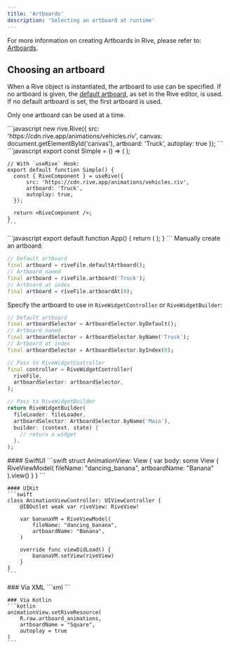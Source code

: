 ```yaml
---
title: 'Artboards'
description: 'Selecting an artboard at runtime'
---
```


For more information on creating Artboards in Rive, please refer to: [Artboards](/editor/fundamentals/artboards).

## Choosing an artboard

When a Rive object is instantiated, the artboard to use can be specified. If no artboard is given, the [default artboard](/editor/fundamentals/artboards#default-state-machine), as set in the Rive editor, is used. If no default artboard is set, the first artboard is used.

Only one artboard can be used at a time.

<Tabs>

  <Tab title="Web">
    ```javascript
    new rive.Rive({
        src: 'https://cdn.rive.app/animations/vehicles.riv',
        canvas: document.getElementById('canvas'),
        artboard: 'Truck',
        autoplay: true
    });
    ```
  </Tab>

  <Tab title="React">
    ```javascript
    export const Simple = () => (
      <Rive src="https://cdn.rive.app/animations/vehicles.riv" artboard="Truck" />
    );

    // With `useRive` Hook:
    export default function Simple() {
      const { RiveComponent } = useRive({
          src: 'https://cdn.rive.app/animations/vehicles.riv',
          artboard: 'Truck',
          autoplay: true,
      });

      return <RiveComponent />;
    }
    ```
  </Tab>

  <Tab title="React Native">
    ```javascript
    export default function App() {
      return (
        <View>
          <Rive resourceName="truck_v7" artboardName="Jeep" autoplay />
        </View>
      );
    }
    ```
  </Tab>

  <Tab title="Flutter">
  Manually create an artboard:

  ```dart
  // Default artboard
  final artboard = riveFile.defaultArtboard();
  // Artboard named
  final artboard = riveFile.artboard('Truck');
  // Artboard at index
  final artboard = riveFile.artboardAt(0);
  ```

  Specify the artboard to use in `RiveWidgetController` or `RiveWidgetBuilder`:

  ```dart
  // Default artboard
  final artboardSelector = ArtboardSelector.byDefault();
  // Artboard named
  final artboardSelector = ArtboardSelector.byName('Truck');
  // Artboard at index
  final artboardSelector = ArtboardSelector.byIndex(0);

  // Pass to RiveWidgetController
  final controller = RiveWidgetController(
    riveFile,
    artboardSelector: artboardSelector,
  );

  // Pass to RiveWidgetBuilder
  return RiveWidgetBuilder(
    fileLoader: fileLoader,
    artboardSelector: ArtboardSelector.byName('Main'),
    builder: (context, state) {
      // return a widget
    },
  );  
  ```
  </Tab>

  <Tab title="Apple">
    #### SwiftUI
    ```swift
    struct AnimationView: View {
        var body: some View {
            RiveViewModel(
                fileName: "dancing_banana",
                artboardName: "Banana"
            ).view()
        }
    }
    ```

    #### UIKit
    ```swift
    class AnimationViewController: UIViewController {
        @IBOutlet weak var riveView: RiveView!

        var bananaVM = RiveViewModel(
            fileName: "dancing_banana",
            artboardName: "Banana",
        )

        override func viewDidLoad() {
            bananaVM.setView(riveView)
        }
    }
    ```
  </Tab>

  <Tab title="Android">
    ### Via XML
    ```xml
    <app.rive.runtime.kotlin.RiveAnimationView
        app:riveAutoPlay="true"
        app:riveArtboard="Square"
        app:riveResource="@raw/artboard_animations" />
    ```

    ### Via Kotlin
    ```kotlin
    animationView.setRiveResource(
        R.raw.artboard_animations,
        artboardName = "Square",
        autoplay = true
    )
    ```
  </Tab>

</Tabs>


